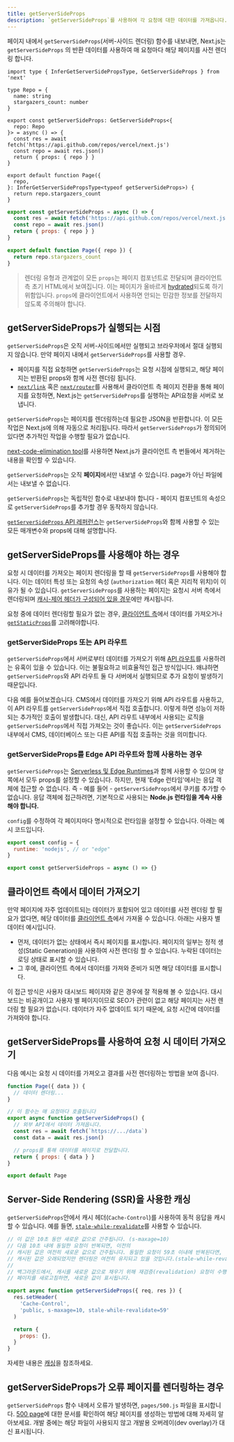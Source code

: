 ```yaml
---
title: getServerSideProps
description: `getServerSideProps`를 사용하여 각 요청에 대한 데이터를 가져옵니다.
---
```


페이지 내에서 `getServerSideProps`(서버-사이드 렌더링) 함수를 내보내면, Next.js는 `getServerSideProps` 의 반환 데이터를 사용하여 매 요청마다 해당 페이지를 사전 렌더링 합니다.

```tsx filename="pages/index.tsx" switcher
import type { InferGetServerSidePropsType, GetServerSideProps } from 'next'

type Repo = {
  name: string
  stargazers_count: number
}

export const getServerSideProps: GetServerSideProps<{
  repo: Repo
}> = async () => {
  const res = await fetch('https://api.github.com/repos/vercel/next.js')
  const repo = await res.json()
  return { props: { repo } }
}

export default function Page({
  repo,
}: InferGetServerSidePropsType<typeof getServerSideProps>) {
  return repo.stargazers_count
}
```

```jsx filename="pages/index.js" switcher
export const getServerSideProps = async () => {
  const res = await fetch('https://api.github.com/repos/vercel/next.js')
  const repo = await res.json()
  return { props: { repo } }
}

export default function Page({ repo }) {
  return repo.stargazers_count
}
```

> 렌더링 유형과 관계없이 모든 `props`는 페이지 컴포넌트로 전달되며 클라이언트 측 초기 HTML에서 보여집니다. 이는 페이지가 올바르게 [hydrated](https://react.dev/reference/react-dom/hydrate)되도록 하기 위함입니다. `props`에 클라이언트에서 사용하면 안되는 민감한 정보를 전달하지 않도록 주의해야 합니다.

## getServerSideProps가 실행되는 시점

`getServerSideProps`은 오직 서버-사이드에서만 실행되고 브라우저에서 절대 실행되지 않습니다. 만약 페이지 내에서 `getServerSideProps`를 사용할 경우.

- 페이지를 직접 요청하면 `getServerSideProps`는 요청 시점에 실행되고, 해당 페이지는 반환된 props와 함께 사전 렌더링 됩니다.
- [`next/link`](/docs/pages/api-reference/components/link) 혹은 [`next/router`](/docs/pages/api-reference/functions/use-router)를 사용해서 클라이언트 측 페이지 전환을 통해 페이지를 요청하면, Next.js는 `getServerSideProps`를 실행하는 API요청을 서버로 보냅니다.

`getServerSideProps`는 페이지를 렌더링하는데 필요한 JSON을 반환합니다. 이 모든 작업은 Next.js에 의해 자동으로 처리됩니다. 따라서 `getServerSideProps`가 정의되어 있다면 추가적인 작업을 수행할 필요가 없습니다.

[next-code-elimination tool](https://next-code-elimination.vercel.app/)를 사용하면 Next.js가 클라이언트 측 번들에서 제거하는 내용을 확인할 수 있습니다.

`getServerSideProps`는 오직 **페이지**에서만 내보낼 수 있습니다. page가 아닌 파일에서는 내보낼 수 없습니다.

`getServerSideProps`는 독립적인 함수로 내보내야 합니다 - 페이지 컴포넌트의 속성으로 `getServerSideProps`를 추가할 경우 동작하지 않습니다.

[`getServerSideProps` API 레퍼런스](/docs/pages/api-reference/functions/get-server-side-props)는 `getServerSideProps`와 함께 사용할 수 있는 모든 매개변수와 props에 대해 설명합니다.

## getServerSideProps를 사용해야 하는 경우

요청 시 데이터를 가져오는 페이지 렌더링을 할 때 `getServerSideProps`를 사용해야 합니다. 이는 데이터 특성 또는 요청의 속성 (`authorization` 헤더 혹은 지리적 위치)이 이유가 될 수 있습니다. `getServerSideProps`를 사용하는 페이지는 요청시 서버 측에서 렌더링되며 [캐시-제어 헤더가 구성되어 있을 경우](/docs/pages/building-your-application/deploying/production-checklist#caching)에만 캐시됩니다.

요청 중에 데이터 렌더링할 필요가 없는 경우, [클라이언트 측](#fetching-data-on-the-client-side)에서 데이터를 가져오거나 [`getStaticProps`](/docs/pages/building-your-application/data-fetching/get-static-props)를 고려해야합니다.

### getServerSideProps 또는 API 라우트

`getServerSideProps`에서 서버로부터 데이터를 가져오기 위해 [API 라우트](/docs/pages/building-your-application/routing/api-routes)를 사용하려는 유혹이 있을 수 있습니다. 이는 불필요하고 비효율적인 접근 방식입니다. 왜냐하면 `getServerSideProps`와 API 라우트 둘 다 서버에서 실행되므로 추가 요청이 발생하기 때문입니다.

다음 예를 들어보겠습니다. CMS에서 데이터를 가져오기 위해 API 라우트를 사용하고, 이 API 라우트를 `getServerSideProps`에서 직접 호출합니다. 이렇게 하면 성능이 저하되는 추가적인 호출이 발생합니다. 대신, API 라우트 내부에서 사용되는 로직을 `getServerSideProps`에서 직접 가져오는 것이 좋습니다. 이는 `getServerSideProps` 내부에서 CMS, 데이터베이스 또는 다른 API를 직접 호출하는 것을 의미합니다.

### getServerSideProps를 Edge API 라우트와 함께 사용하는 경우

`getServerSideProps`는 [Serverless 및 Edge Runtimes](/docs/pages/building-your-application/rendering/edge-and-nodejs-runtimes)과 함께 사용할 수 있으며 양쪽에서 모두 props를 설정할 수 있습니다. 하지만, 현재 'Edge 런타임'에서는 응답 객체에 접근할 수 없습니다. 즉 - 예를 들어 - `getServerSideProps`에서 쿠키를 추가할 수 없습니다. 응답 객체에 접근하려면, 기본적으로 사용되는 **Node.js 런타임을 계속 사용해야 합니다.**

`config`를 수정하여 각 페이지마다 명시적으로 런타임을 설정할 수 있습니다. 아래는 예시 코드입니다.

```jsx filename="pages/index.js"
export const config = {
  runtime: 'nodejs', // or "edge"
}

export const getServerSideProps = async () => {}
```

## 클라이언트 측에서 데이터 가져오기

만약 페이지에 자주 업데이트되는 데이터가 포함되어 있고 데이터를 사전 렌더링 할 필요가 없다면, 헤당 데이터를 [클라이언트 측](/docs/pages/building-your-application/data-fetching/client-side)에서 가져올 수 있습니다. 아래는 사용자 별 데이터 예시입니다.

- 먼저, 데이터가 없는 상태에서 즉시 페이지를 표시합니다. 페이지의 일부는 정적 생성(Static Generation)을 사용하여 사전 렌더링 할 수 있습니다. 누락된 데이터는 로딩 상태로 표시할 수 있습니다.
- 그 후에, 클라이언트 측에서 데이터를 가져와 준비가 되면 해당 데이터를 표시합니다.

이 접근 방식은 사용자 대시보드 페이지와 같은 경우에 잘 적용해 볼 수 있습니다. 대시보드는 비공개이고 사용자 별 페이지이므로 SEO가 관련이 없고 해당 페이지는 사전 렌더링 할 필요가 없습니다. 데이터가 자주 없데이트 되기 때문에, 요청 시간에 데이터를 가져와야 합니다.

## getServerSideProps를 사용하여 요청 시 데이터 가져오기

다음 예시는 요청 시 데이터를 가져오고 결과를 사전 렌더링하는 방법을 보여 줍니다.

```jsx
function Page({ data }) {
  // 데이터 렌더링...
}

// 이 함수는 매 요청마다 호출됩니다
export async function getServerSideProps() {
  // 외부 API에서 데이터 가져옵니다.
  const res = await fetch(`https://.../data`)
  const data = await res.json()

  // props를 통해 데이터를 페이지로 전달합니다.
  return { props: { data } }
}

export default Page
```

## Server-Side Rendering (SSR)을 사용한 캐싱

`getServerSideProps`안에서 캐시 헤더(`Cache-Control`)를 사용하여 동적 응답을 캐시할 수 있습니다. 예를 들면, [`stale-while-revalidate`](https://web.dev/stale-while-revalidate/)를 사용할 수 있습니다.

```jsx
// 이 값은 10초 동안 새로운 값으로 간주됩니다. (s-maxage=10)
// 다음 10초 내에 동일한 요청이 반복되면, 이전의
// 캐시된 값은 여전히 새로운 값으로 간주됩니다. 동일한 요청이 59초 이내에 반복된다면,
// 캐시된 값은 오래되었지만 렌더링은 여전히 유지되고 있을 것입니다.(stale-while-revalidate=59).
//
// 백그라운드에서, 캐시를 새로운 값으로 채우기 위해 재검증(revalidation) 요청이 수행됩니다.
// 페이지를 새로고침하면, 새로운 값이 표시됩니다.

export async function getServerSideProps({ req, res }) {
  res.setHeader(
    'Cache-Control',
    'public, s-maxage=10, stale-while-revalidate=59'
  )

  return {
    props: {},
  }
}
```

자세한 내용은 [캐싱](/docs/pages/building-your-application/deploying/production-checklist#caching)을 참조하세요.

## getServerSideProps가 오류 페이지를 렌더링하는 경우

`getServerSideProps` 함수 내에서 오류가 발생하면, `pages/500.js` 파일을 표시합니다. [500 page](/docs/pages/building-your-application/routing/custom-error#500-page)에 대한 문서를 확인하여 해당 페이지를 생성하는 방법에 대해 자세히 알아보세요.
개발 중에는 해당 파일이 사용되지 않고 개발용 오버레이(dev overlay)가 대신 표시됩니다.
